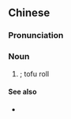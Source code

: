{{also|腐皮卷}}
==Chinese==
{{zh-forms|s=腐皮卷|t2=腐皮卷|type=21}}
{{wikipedia|腐皮卷|lang=zh}}
{{wikipedia|腐皮卷|lang=yue}}

===Pronunciation===
{{zh-pron
|m=fǔpíjuǎn
|c=fu6 pei4 gyun2
|cat=n
}}

===Noun===
{{zh-noun}}

# {{w|tofu skin roll}}; tofu roll {{gloss|a popular [[dim sum]] dish}}

====See also====
* {{zh-l|鮮竹捲}}

{{zh-cat|Foods}}